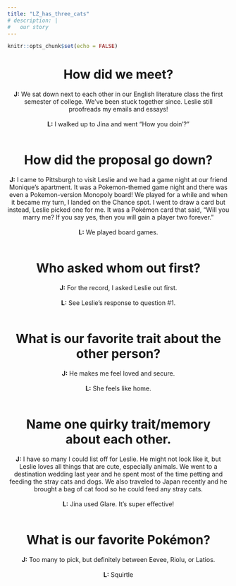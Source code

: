 ```yaml
---
title: "LZ_has_three_cats"
# description: |
#   our story
---
```


```r
knitr::opts_chunk$set(echo = FALSE)
```

<center>
# How did we meet?
**J:** We sat down next to each other in our English literature class the first semester of college. We've been stuck together since. Leslie still proofreads my emails and essays!
<br> <br>
**L:** I walked up to Jina and went "How you doin'?"
<br> <br>

# How did the proposal go down?
**J:** I came to Pittsburgh to visit Leslie and we had a game night at our friend Monique's apartment. It was a Pokemon-themed game night and there was even a Pokemon-version Monopoly board! We played for a while and when it became my turn, I landed on the Chance spot. I went to draw a card but instead, Leslie picked one for me. It was a Pokémon card that said, "Will you marry me? If you say yes, then you will gain a player two forever." 
<br> <br>
**L:** We played board games.
<br> <br>

# Who asked whom out first? 
**J:** For the record, I asked Leslie out first. 
<br> <br>
**L:** See Leslie's response to question #1.
<br> <br>

# What is our favorite trait about the other person?
**J:** He makes me feel loved and secure. 
<br> <br>
**L:** She feels like home.
<br> <br>

# Name one quirky trait/memory about each other.
**J:** I have so many I could list off for Leslie. He might not look like it, but Leslie loves all things that are cute, especially animals. We went to a destination wedding last year and he spent most of the time petting and feeding the stray cats and dogs. We also traveled to Japan recently and he brought a bag of cat food so he could feed any stray cats. 
<br> <br>
**L:** Jina used Glare. It's super effective!
<br> <br>

# What is our favorite Pokémon?
**J:** Too many to pick, but definitely between Eevee, Riolu, or Latios.
<br> <br>
**L:** Squirtle
<br> <br>

</center>